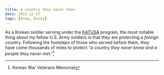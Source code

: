 ```yaml
---
title: A country they never knew
date: 2022-12-17
tags: [Army, Essay]
---
```


As a Korean soldier serving under the [KATUSA](https://en.wikipedia.org/wiki/Korean_Augmentation_To_the_United_States_Army) program,
the most notable thing about my fellow U.S. Army soldiers
is that they are protecting a _foreign_ country.
Following the footsteps of those who served before them,
they have come thousands of miles to protect
_"a country they never knew and a people they never met."_[^1]

[^1]: Korean War Veterans Memorial
